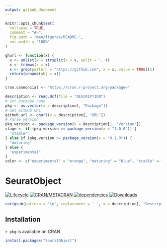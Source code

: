 ```yaml
---
output: github_document
---
```


<!-- README.md is generated from README.Rmd. Please edit that file -->

```r
knitr::opts_chunk$set(
  collapse = TRUE,
  comment = "#>",
  fig.path = "man/figures/README-",
  out.width = "100%"
)
```

```r
ghurl <- function(x) {
  x <- unlist(x = strsplit(x = x, split = ','))
  x <- trimws(x = x)
  x <- grep(pattern = "https://github.com", x = x, value = TRUE)[1]
  return(unname(obj = x))
}
```

```r
cran.cannoncial <- "https://cran.r-project.org/package="
```

```r
description <- read.dcf(file = "DESCRIPTION")
# Get package name
pkg <- as.vector(x = description[, "Package"])
# Get GitHub URL
github.url <- ghurl(x = description[, "URL"])
# Parse version
pkg.version <- package_version(x = description[1, 'Version'])
stage <- if (pkg.version >= package_version(x = "1.0.0")) {
  "stable"
} else if (pkg.version >= package_version(x = "0.1.0")) {
  "maturing"
} else {
  "experimental"
}
color <- c("experimental" = "orange", "maturing" = "blue", "stable" = "brightgreen")[stage]
```

# SeuratObject

<!-- badges: start -->
[![Lifecycle](https://img.shields.io/badge/lifecycle-`r stage`-`r color`.svg)](`r github.url`)
[![CRAN/METACRAN](https://img.shields.io/cran/v/`r pkg`)](`r paste0(cran.cannoncial, pkg)`)
[![dependencies](https://tinyverse.netlify.com/badge/`r pkg`)](`r paste0(cran.cannoncial, pkg)`)
[![Downloads](https://cranlogs.r-pkg.org/badges/`r pkg`?color=brightgreen)](`r paste0(cran.cannoncial, pkg)`)
<!-- badges: end -->

```r
cat(gsub(pattern = '\n', replacement = ' ', x = description[, "Description"]))
```

## Installation

`r pkg` is available on CRAN

```r
install.packages("SeuratObject")
```
